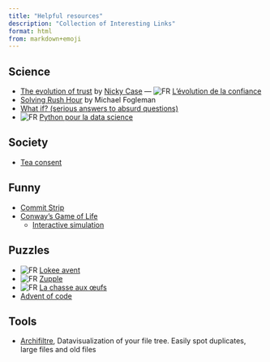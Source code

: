 ```yaml
---
title: "Helpful resources"
description: "Collection of Interesting Links"
format: html
from: markdown+emoji
---
```


## Science

- [The evolution of trust](https://ncase.me/trust/){target="_blank"} by [Nicky Case](https://ncase.me/){target="_blank"} --- ![FR](img/icon-fr.png) [L'évolution de la confiance](https://ayowel.github.io/trust/){target="_blank"}
- [Solving Rush Hour](https://www.michaelfogleman.com/rush/){target="_blank"} by Michael Fogleman
- [What if? (serious answers to absurd questions)](https://what-if.xkcd.com/){target="_blank"}
- ![FR](img/icon-fr.png) [Python pour la data science](https://pythonds.linogaliana.fr/){target="_blank"}

## Society

- [Tea consent](https://www.youtube.com/watch?v=oQbei5JGiT8&ab_channel=BlueSeatStudios){target="_blank"}


## Funny

- [Commit Strip](https://www.commitstrip.com/en/){target="_blank"}
- [Conway's Game of Life](https://playgameoflife.com/){target="_blank"}
  - [Interactive simulation](https://www.samcodes.co.uk/project/game-of-life/){target="_blank"}


## Puzzles

- ![FR](img/icon-fr.png) [Lokee avent](https://lockee.fr/avent){target="_blank"}
- ![FR](img/icon-fr.png) [Zupple](https://zupple.fr/){target="_blank"}
- ![FR](img/icon-fr.png) [La chasse aux œufs](https://chassetxt.fr/){target="_blank"}
- [Advent of code](https://adventofcode.com/){target="_blank"}


## Tools

- [Archifiltre](https://archifiltre.fr/docs){target="_blank"}, Datavisualization of your file tree. Easily spot duplicates, large files and old files